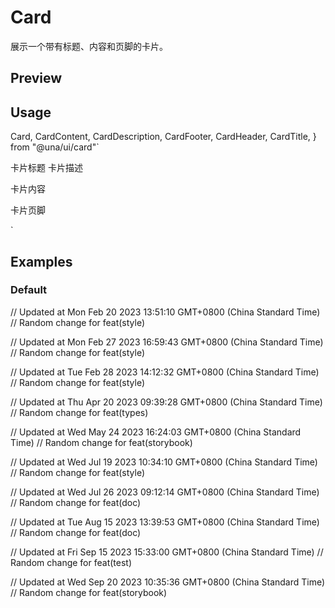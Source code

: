 

<Meta of={CardStories} />

# Card

展示一个带有标题、内容和页脚的卡片。

## Preview

<Canvas of={CardStories.Default} />

## Usage

  Card,
  CardContent,
  CardDescription,
  CardFooter,
  CardHeader,
  CardTitle,
} from "@una/ui/card"`

  <CardHeader>
    <CardTitle>卡片标题</CardTitle>
    <CardDescription>卡片描述</CardDescription>
  </CardHeader>
  <CardContent>
    <p>卡片内容</p>
  </CardContent>
  <CardFooter>
    <p>卡片页脚</p>
  </CardFooter>
</Card>
`

<Source code={importCode} language='ts' dark />
<Source code={usageCode} language='tsx' dark />

## Examples

### Default

<Canvas of={CardStories.Default} />

// Updated at Mon Feb 20 2023 13:51:10 GMT+0800 (China Standard Time)
// Random change for feat(style)

// Updated at Mon Feb 27 2023 16:59:43 GMT+0800 (China Standard Time)
// Random change for feat(style)

// Updated at Tue Feb 28 2023 14:12:32 GMT+0800 (China Standard Time)
// Random change for feat(style)

// Updated at Thu Apr 20 2023 09:39:28 GMT+0800 (China Standard Time)
// Random change for feat(types)

// Updated at Wed May 24 2023 16:24:03 GMT+0800 (China Standard Time)
// Random change for feat(storybook)

// Updated at Wed Jul 19 2023 10:34:10 GMT+0800 (China Standard Time)
// Random change for feat(style)

// Updated at Wed Jul 26 2023 09:12:14 GMT+0800 (China Standard Time)
// Random change for feat(doc)

// Updated at Tue Aug 15 2023 13:39:53 GMT+0800 (China Standard Time)
// Random change for feat(doc)

// Updated at Fri Sep 15 2023 15:33:00 GMT+0800 (China Standard Time)
// Random change for feat(test)

// Updated at Wed Sep 20 2023 10:35:36 GMT+0800 (China Standard Time)
// Random change for feat(storybook)
